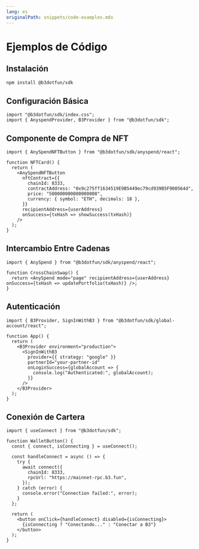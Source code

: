 ```yaml
---
lang: es
originalPath: snippets/code-examples.mdx
---
```

# Ejemplos de Código

## Instalación

```bash title="Instalar B3 SDK" icon="download"
npm install @b3dotfun/sdk
```

## Configuración Básica

```tsx title="Importar Componentes del SDK" icon="react"
import "@b3dotfun/sdk/index.css";
import { AnyspendProvider, B3Provider } from "@b3dotfun/sdk";
```

## Componente de Compra de NFT

```tsx title="Ejemplo de Botón NFT" icon="shopping-cart" lines
import { AnySpendNFTButton } from "@b3dotfun/sdk/anyspend/react";

function NFTCard() {
  return (
    <AnySpendNFTButton
      nftContract={{
        chainId: 8333,
        contractAddress: "0x9c275ff1634519E9B5449ec79cd939B5F900564d",
        price: "500000000000000000",
        currency: { symbol: "ETH", decimals: 18 },
      }}
      recipientAddress={userAddress}
      onSuccess={txHash => showSuccess(txHash)}
    />
  );
}
```

## Intercambio Entre Cadenas

```tsx title="Modo Página de AnySpend" icon="arrows-rotate" highlight={6-8}
import { AnySpend } from "@b3dotfun/sdk/anyspend/react";

function CrossChainSwap() {
  return <AnySpend mode="page" recipientAddress={userAddress} onSuccess={txHash => updatePortfolio(txHash)} />;
}
```

## Autenticación

```tsx title="Configuración de Autenticación B3" icon="user-shield" expandable
import { B3Provider, SignInWithB3 } from "@b3dotfun/sdk/global-account/react";

function App() {
  return (
    <B3Provider environment="production">
      <SignInWithB3
        provider={{ strategy: "google" }}
        partnerId="your-partner-id"
        onLoginSuccess={globalAccount => {
          console.log("Authenticated:", globalAccount);
        }}
      />
    </B3Provider>
  );
}
```

## Conexión de Cartera

```tsx title="Conectar Cartera a B3" icon="wallet" focus={8-12}
import { useConnect } from "@b3dotfun/sdk";

function WalletButton() {
  const { connect, isConnecting } = useConnect();

  const handleConnect = async () => {
    try {
      await connect({
        chainId: 8333,
        rpcUrl: "https://mainnet-rpc.b3.fun",
      });
    } catch (error) {
      console.error("Connection failed:", error);
    }
  };

  return (
    <button onClick={handleConnect} disabled={isConnecting}>
      {isConnecting ? "Conectando..." : "Conectar a B3"}
    </button>
  );
}
```
